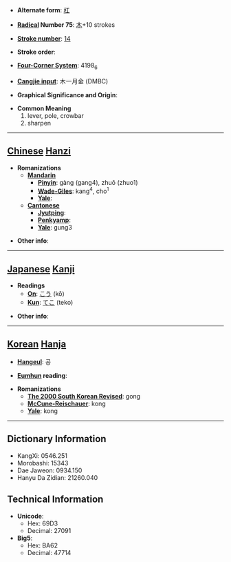 * '''Alternate form''': [[杠]]

* '''[[Wiktionary:Chinese radical index| Radical]] Number 75''': [[Wiktionary:Chinese radical index 木|木]]+10 strokes

* '''[[Wiktionary:Chinese total strokes index|Stroke number]]''': [[Wiktionary:Chinese total strokes index 14|14]]

* '''Stroke order''': 

* '''[[Wiktionary:Chinese four corner index|Four-Corner System]]''': 4198<sub>6</sub>

* '''[[Wiktionary:Chinese Cangjie index|Cangjie input]]''': 木一月金 (DMBC)

* '''Graphical Significance and Origin''': 

* '''Common Meaning'''
*#lever, pole, crowbar
*# sharpen


----

== [[Chinese]] [[Hanzi]] ==

* '''Romanizations'''
** '''[[Mandarin]]'''
*** '''[[Pinyin]]''': gàng (gang4), zhuō (zhuo1)
*** '''[[Wade-Giles]]''': kang<sup>4</sup>, cho<sup>1</sup>
*** '''[[Yale]]''': 
** '''[[Cantonese]]'''
*** '''[[Jyutping]]''':
*** '''[[Penkyamp]]''': 
*** '''[[Yale]]''': gung3

* '''Other info''': 

----

== [[Japanese]] [[Kanji]] ==

* '''Readings'''
** '''[[On]]''': [[こう]] (kō)
** '''[[Kun]]''': [[てこ]] (teko)

* '''Other info''':  

----

== [[Korean]] [[Hanja]] ==

* '''[[Hangeul]]''': 공

* '''[[Eumhun]] reading''': 

* '''Romanizations'''
** '''[[The 2000 South Korean Revised Romanization|The 2000 South Korean Revised]]''': gong
** '''[[McCune-Reischauer]]''': kong
** '''[[Yale]]''': kong

----

== Dictionary Information ==

* KangXi: 0546.251
* Morobashi: 15343
* Dae Jaweon: 0934.150
* Hanyu Da Zidian: 21260.040

== Technical Information ==

* '''Unicode''':
** Hex: 69D3
** Decimal: 27091
* '''Big5''':
** Hex: BA62
** Decimal: 47714